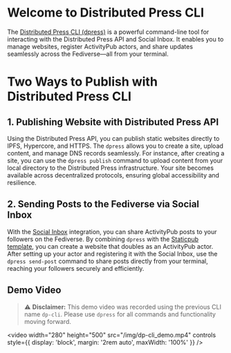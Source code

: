 
# Welcome to Distributed Press CLI
The [Distributed Press CLI (dpress)](https://github.com/hyphacoop/distributed-press-cli/) is a powerful command-line tool for interacting with the Distributed Press API and Social Inbox. It enables you to manage websites, register ActivityPub actors, and share updates seamlessly across the Fediverse—all from your terminal.

# Two Ways to Publish with Distributed Press CLI
## 1. Publishing Website with Distributed Press API
Using the Distributed Press API, you can publish static websites directly to IPFS, Hypercore, and HTTPS. The `dpress` allows you to create a site, upload content, and manage DNS records seamlessly. For instance, after creating a site, you can use the `dpress publish` command to upload content from your local directory to the Distributed Press infrastructure. Your site becomes available across decentralized protocols, ensuring global accessibility and resilience.

## 2. Sending Posts to the Fediverse via Social Inbox
With the [Social Inbox](/social-inbox) integration, you can share ActivityPub posts to your followers on the Fediverse. By combining `dpress` with the [Staticpub template](https://github.com/hyphacoop/staticpub.distributed.press), you can create a website that doubles as an ActivityPub actor. After setting up your actor and registering it with the Social Inbox, use the `dpress send-post` command to share posts directly from your terminal, reaching your followers securely and efficiently.

## Demo Video
> ⚠️ **Disclaimer:** This demo video was recorded using the previous CLI name `dp-cli`. Please use `dpress` for all commands and functionality moving forward.

<video width="280" height="500" src="/img/dp-cli_demo.mp4" controls style={{ display: 'block', margin: '2rem auto', maxWidth: '100%' }} />
